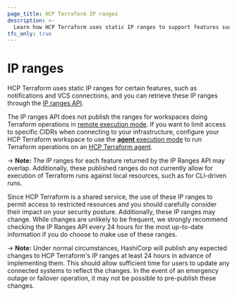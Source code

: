 ```yaml
---
page_title: HCP Terraform IP ranges 
description: >-
  Learn how HCP Terraform uses static IP ranges to support features such as notifications and VCS connections. HCP Terraform IP ranges may change.
tfc_only: true
---
```


# IP ranges

HCP Terraform uses static IP ranges for certain features, such as notifications and VCS connections, and you can retrieve these IP ranges through the [IP ranges API](/terraform/cloud-docs/api-docs/ip-ranges).

The IP ranges API does not publish the ranges for workspaces doing Terraform operations in [remote execution mode](/terraform/cloud-docs/workspaces/settings#execution-mode). If you want to limit access to specific CIDRs when connecting to your infrastructure, configure your HCP Terraform workspace to use the [**agent** execution mode](/terraform/cloud-docs/workspaces/settings#execution-mode) to run Terraform operations on an [HCP Terraform agent](/terraform/cloud-docs/agents).

-> **Note:** The IP ranges for each feature returned by the IP Ranges API may overlap. Additionally, these published ranges do not currently allow for execution of Terraform runs against local resources, such as for CLI-driven runs.

Since HCP Terraform is a shared service, the use of these IP ranges to permit access to restricted resources and you should carefully consider their impact on your security posture. Additionally, these IP ranges may change. While changes are unlikely to be frequent, we strongly recommend checking the IP Ranges API every 24 hours for the most up-to-date information if you do choose to make use of these ranges.

-> **Note:** Under normal circumstances, HashiCorp will publish any expected changes to HCP Terraform's IP ranges at least 24 hours in advance of implementing them. This should allow sufficient time for users to update any connected systems to reflect the changes. In the event of an emergency outage or failover operation, it may not be possible to pre-publish these changes.
